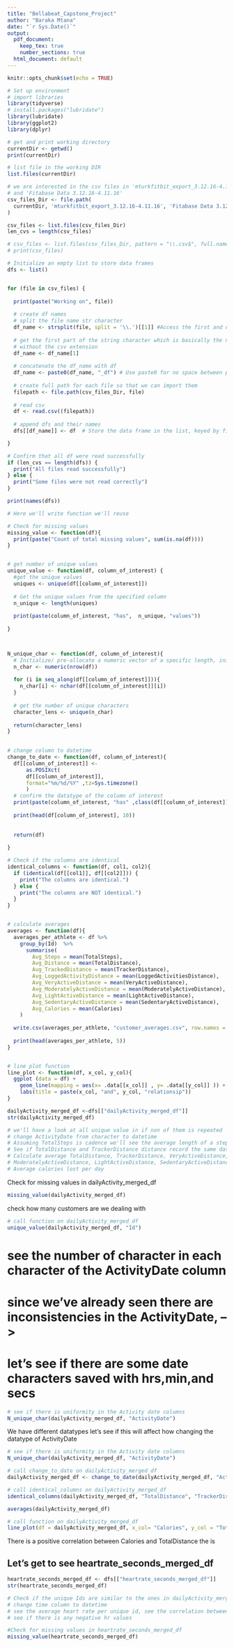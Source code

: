 ```yaml
---
title: "Bellabeat_Capstone_Project"
author: "Baraka Mtana"
date: "`r Sys.Date()`"
output:
  pdf_document:
    keep_tex: true
    number_sections: true
  html_document: default
---
```



```r
knitr::opts_chunk$set(echo = TRUE)
```

```r
# Set up environment
# import libraries
library(tidyverse)
# install.packages("lubridate")
library(lubridate)
library(ggplot2)
library(dplyr)

```


```r
# get and print working directory
currentDir <- getwd() 
print(currentDir)

# list file in the working DIR
list.files(currentDir)

# we are interested in the csv files in 'mturkfitbit_export_3.12.16-4.11.16'
# and 'Fitabase Data 3.12.16-4.11.16'
csv_files_Dir <- file.path(
  currentDir, 'mturkfitbit_export_3.12.16-4.11.16', 'Fitabase Data 3.12.16-4.11.16'
)

csv_files <- list.files(csv_files_Dir)
len_cvs = length(csv_files)

# csv_files <- list.files(csv_files_Dir, pattern = "\\.csv$", full.names = TRUE)
# print(csv_files)
```


```r
# Initialize an empty list to store data frames
dfs <- list()


for (file in csv_files) {
  
  print(paste("Working on", file))
  
  # create df names
  # split the file name str character
  df_name <- strsplit(file, split = '\\.')[[1]] #Access the first and only string
  
  # get the first part of the string character which is basically the name 
  # without the csv extension
  df_name <- df_name[1]
  
  # concatenate the df_name with df
  df_name <- paste0(df_name, "_df") # Use paste0 for no space between parts
  
  # create full path for each file so that we can import them
  filepath <- file.path(csv_files_Dir, file)
  
  # read csv 
  df <- read.csv((filepath))
  
  # append dfs and their names
  dfs[[df_name]] <- df  # Store the data frame in the list, keyed by file path

}
```


```r
# Confirm that all df were read successfully
if (len_cvs == length(dfs)) {
  print("All files read successfully")
} else {
  print("Some files were not read correctly")
}

```
```r
print(names(dfs))
```


```r
# Here we'll write function we'll reuse

# Check for missing values
missing_value <- function(df){
  print(paste("Count of total missing values", sum(is.na(df))))
}


# get number of unique values
unique_value <- function(df, column_of_interest) {
  #get the unique values
  uniques <- unique(df[[column_of_interest]])
  
  # Get the unique values from the specified column
  n_unique <- length(uniques)
  
  print(paste(column_of_interest, "has",  n_unique, "values"))
  
}



N_unique_char <- function(df, column_of_interest){
  # Initialize/ pre-allocate a numeric vector of a specific length, initialized with   zeros
  n_char <- numeric(nrow(df)) 
  
  for (i in seq_along(df[[column_of_interest]])){
    n_char[i] <- nchar(df[[column_of_interest]][i])
  }
  
  # get the number of unique characters
  character_lens <- unique(n_char)
  
  return(character_lens)
}
  

# change column to datetime
change_to_date <- function(df, column_of_interest){
  df[[column_of_interest]] <- 
      as.POSIXct(
      df[[column_of_interest]],
      format="%m/%d/%Y" ,tz=Sys.timezone()
      )
  # confirm the datatype of the column of interest
  print(paste(column_of_interest, "has" ,class(df[[column_of_interest]]) , "datatype"))
  
  print(head(df[column_of_interest], 10))
  
  
  return(df)
  
}

# Check if the columns are identical
identical_columns <- function(df, col1, col2){
  if (identical(df[[col1]], df[[col2]])) {
    print("The columns are identical.")
  } else {
    print("The columns are NOT identical.")
  } 
}


# calculate averages
averages <- function(df){
  averages_per_athlete <- df %>%
    group_by(Id)  %>%
      summarise(
        Avg_Steps = mean(TotalSteps),
        Avg_Distance = mean(TotalDistance),
        Avg_TrackedDistance = mean(TrackerDistance),
        Avg_LoggedActivityDistance = mean(LoggedActivitiesDistance),
        Avg_VeryActiveDistance = mean(VeryActiveDistance),
        Avg_ModeratelyActiveDistance = mean(ModeratelyActiveDistance),
        Avg_LightActiveDistance = mean(LightActiveDistance),
        Avg_SedentaryActiveDistance = mean(SedentaryActiveDistance),
        Avg_Calories = mean(Calories)
    )
  
  write.csv(averages_per_athlete, "customer_averages.csv", row.names = FALSE)
  
  print(head(averages_per_athlete, 5))
}


# line plot function 
line_plot <- function(df, x_col, y_col){
  ggplot (data = df) +
    geom_line(mapping = aes(x= .data[[x_col]] , y= .data[[y_col]] )) +
    labs(title = paste(x_col, "and", y_col, "relationsip"))
}

```



```r
dailyActivity_merged_df <-dfs[["dailyActivity_merged_df"]]
str(dailyActivity_merged_df)

# we'll have a look at all unique value in if non of them is repeated
# change ActivityDate from character to datetime
# Assuming TotalSteps is cadence we'll see the average length of a step per person
# See if TotalDistance and TrackerDistance distance record the same data
# Calculate average TotalDistance, TrackerDistance, VeryActiveDistance, 
# ModeratelyActiveDistance, LightActiveDistance, SedentaryActiveDistance,
# Average calories lost per day
```

Check for missing values in dailyActivity_merged_df
```r
missing_value(dailyActivity_merged_df)
```

check how many customers are we dealing with
```r
# call function on dailyActivity_merged_df
unique_value(dailyActivity_merged_df, "Id")
```

# see the number of character in each character of the ActivityDate column 
# since we've already seen there are inconsistencies in the ActivityDate, -->
# let's see if there are some date characters saved with hrs,min,and secs

```r
# see if there is uniformity in the Activity date columns
N_unique_char(dailyActivity_merged_df, "ActivityDate")
```
We have different datatypes let's see if this will affect how changing the datatype of ActivityDate

```r
# see if there is uniformity in the Activity date columns
N_unique_char(dailyActivity_merged_df, "ActivityDate")
```

```r
# call change_to_date on dailyActivity_merged_df
dailyActivity_merged_df <- change_to_date(dailyActivity_merged_df, "ActivityDate")
```

```r
# call identical_columns on dailyActivity_merged_df
identical_columns(dailyActivity_merged_df, "TotalDistance", "TrackerDistance" )
```

```r
averages(dailyActivity_merged_df)
```

```r
# call function on dailyActivity_merged_df 
line_plot(df = dailyActivity_merged_df, x_col= "Calories", y_col = "TotalDistance")
```
There is a positive correlation between Calories and TotalDistance the is 


## Let's get to see heartrate_seconds_merged_df

```r
heartrate_seconds_merged_df <- dfs[["heartrate_seconds_merged_df"]]
str(heartrate_seconds_merged_df)

# Check if the unique Ids are similar to the ones in dailyActivity_merged_df
# change time column to datetime
# see the average heart rate per unique id, see the correlation between the average heart rate and calories lost
# see if there is any negative hr values
```

```r
#Check for missing values in heartrate_seconds_merged_df
missing_value(heartrate_seconds_merged_df)
```





